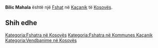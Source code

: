{{Fshat në Kosovës
 | Emri                = Bilic Mahala
| srp_N_name = Bilic Mahala
| srp_N_FULL_NAME_RO = Bilic Mahala
| srp_N_FULL_NAME_ND_RO = Bilic Mahala
| srp_N_SORT_NAME_RG = BILICMAHALA
| srp_N_FULL_NAME_RG = Bilic Mahala
| srp_N_FULL_NAME_ND_RG = Bilic Mahala

 | Emri (Rasa dhanore) = 
 | Figura              = 
 | Shteti              = Kosovo
 | Komuna              = Kaçanik
 | Kodi postar         = 
 | Sipërfaqja          = 

 | Popullsia           = 

 | Regj. i popullsisë  = 
 | Dend. e popullsisë  = 
 | Faqja zyrtare       = 
 <!--- Koordinatat ----> 
 | Gjerësia            = 42.534444
 | Gjatësia            = 20.8275
 | Lartësia            = 
}}
'''Bilic Mahala''' është një [[Fshat]] në [[Kaçanik]] të [[Kosovës]].

<!-- == Gjeografia == -->
<!-- == Historia == -->
<!-- == Demografia == -->
== Shih edhe ==
{{Komuna Kaçanik}}
{{Kosovo-Administrata-Cung}}

[[Kategoria:Fshatra në Kosovës]]
[[Kategoria:Fshatra në Kommunes Kaçanik]]
[[Kategoria:Vendbanime në Kosovës]]